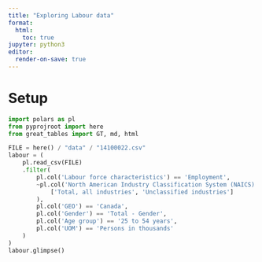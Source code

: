 ```yaml
---
title: "Exploring Labour data"
format: 
  html:
    toc: true
jupyter: python3
editor: 
  render-on-save: true
---
```


# Setup

```python
import polars as pl
from pyprojroot import here
from great_tables import GT, md, html
```


```python
FILE = here() / "data" / "14100022.csv"
labour = (
    pl.read_csv(FILE)
    .filter(
        pl.col('Labour force characteristics') == 'Employment',
        ~pl.col('North American Industry Classification System (NAICS)').is_in(
            ['Total, all industries', 'Unclassified industries']
        ),
        pl.col('GEO') == 'Canada',
        pl.col('Gender') == 'Total - Gender',
        pl.col('Age group') == '25 to 54 years',
        pl.col('UOM') == 'Persons in thousands'
    )
)
labour.glimpse()
```


